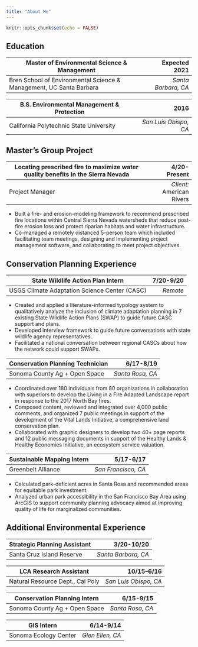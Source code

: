 ```yaml
---
title: "About Me"
---
```


```r
knitr::opts_chunk$set(echo = FALSE)
```

## Education

| Master of Environmental Science & Management | Expected 2021 |
| -------------------------------------------- | -------------: |
| Bren School of Environmental Science & Management, UC Santa Barbara | *Santa Barbara, CA* |



| B.S. Environmental Management & Protection | 2016 |
| -------------------------------------------- | -------------: |
| California Polytechnic State University | *San Luis Obispo, CA* |


## Master's Group Project


| Locating prescribed fire to maximize water quality benefits in the Sierra Nevada | 4/20-Present |
| -------------------------------------------- | -------------: |
| Project Manager      | *Client:* American Rivers |


-   Built a fire- and erosion-modeling framework to recommend prescribed fire locations within Central Sierra Nevada watersheds that reduce post-fire erosion loss and protect riparian habitats and water infrastructure.
-   Co-managed a remotely distanced 5-person team which included facilitating team meetings, designing and implementing project management software, and collaborating to meet project objectives.

## Conservation Planning Experience

| State Wildlife Action Plan Intern             | 7/20-9/20 |
| -------------------------------------------- | -------------: |
| USGS Climate Adaptation Science Center (CASC) | *Remote*  |

-   Created and applied a literature-informed typology system to qualitatively analyze the inclusion of climate adaptation planning in 7 existing State Wildlife Action Plans (SWAP) to guide future CASC support and plans.
-   Developed interview framework to guide future conversations with state wildlife agency representatives.
-   Facilitated a national conversation between regional CASCs about how the network could support SWAPs.

| Conservation Planning Technician | 6/17-8/19        |
| -------------------------------------------- | -------------: |
| Sonoma County Ag + Open Space    | *Santa Rosa, CA* |

-   Coordinated over 180 individuals from 80 organizations in collaboration with superiors to develop the Living in a Fire Adapted Landscape report in response to the 2017 North Bay fires.
-   Composed content, reviewed and integrated over 4,000 public comments, and organized 7 public meetings in support of the development of the Vital Lands Initiative, a comprehensive land conservation plan.
-   Collaborated with graphic designers to develop two 40+ page reports and 12 public messaging documents in support of the Healthy Lands & Healthy Economies Initiative, an ecosystem service valuation.

| Sustainable Mapping Intern | 5/17-6/17           |
| -------------------------------------------- | -------------: |
| Greenbelt Alliance         | *San Francisco, CA* |

-   Calculated park-deficient acres in Santa Rosa and recommended areas for equitable park investment.
-   Analyzed urban park accessibility in the San Francisco Bay Area using ArcGIS to support community planning advocacy aimed at improving quality of life for marginalized communities.

## Additional Environmental Experience

| Strategic Planning Assistant | 3/20-10/20          |
| -------------------------------------------- | -------------: |
| Santa Cruz Island Reserve    | *Santa Barbara, CA* |

| LCA Research Assistant           | 10/15--6/16           |
| -------------------------------------------- | -------------: |
| Natural Resource Dept., Cal Poly | *San Luis Obispo, CA* |

| Conservation Planning Intern  | 6/15-9/15        |
| -------------------------------------------- | -------------: |
| Sonoma County Ag + Open Space | *Santa Rosa, CA* |

| GIS Intern            | 6/14-9/14        |
| -------------------------------------------- | -------------: |
| Sonoma Ecology Center | *Glen Ellen, CA* |

